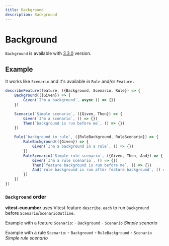 ```yaml
---
title: Background
description: Background
---
```


# Background

`Background` is available with [3.3.0](https://github.com/amiceli/vitest-cucumber/releases/tag/v3.3.0) version.

## Example

It works like `Scenario` and it's available in `Rule` and/or `Feature.`

~~~javascript filename="index.js"
describeFeature(feature, ({Background, Scenario, Rule}) => {
    Background(({Given}) => {
        Given(`I'm a background`, async () => {})
    })

    Scenario(`Simple scenario`, ({Given, Then}) => {
        Given(`I'm a scenario`, () => {})
        Then(`background is run before me`, () => {})
    })

    Rule(`background in rule`, ({RuleBackground, RuleScenario}) => {
        RuleBackground(({Given}) => {
            Given(`I'm a background in a rule`, () => {})
        })
        RuleScenario(`Simple rule scenario`, ({Given, Then, And}) => {
            Given(`I'm a rule scenario`, () => {})
            Then(`feature background is run before me`, () => {})
            And(`rule background is run after feature background`, () => {})
        })
    })
})
~~~

### `Background` order

**vitest-cucumber** uses Vitest feature `describe.each` to run `Background` before `Scenario`/`ScenarioOutline`.

Example with a feature `Scenario`:
    - `Background`
    - `Scenario` *Simple scenario*

Example with a rule `Scenario`: 
    - `Background`
    - `RuleBackground`
    - `Scenario` *Simple rule scenario*